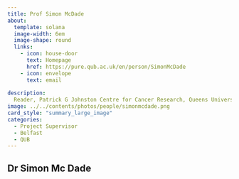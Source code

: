 ```yaml
---
title: Prof Simon McDade
about:
  template: solana
  image-width: 6em
  image-shape: round
  links:
    - icon: house-door
      text: Homepage
      href: https://pure.qub.ac.uk/en/person/SimonMcDade
    - icon: envelope
      text: email
      
description: 
  Reader, Patrick G Johnston Centre for Cancer Research, Queens University, Belfast
image: ../../contents/photos/people/simonmcdade.png
card_style: "summary_large_image"
categories:
  - Project Supervisor
  - Belfast
  - QUB
---
```


## Dr Simon Mc Dade
